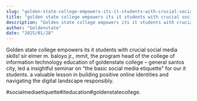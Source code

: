 ```yaml
---
slug: "golden-state-college-empowers-its-it-students-with-crucial-social-media-skills"
title: "golden state college empowers its it students with crucial social media skills!"
description: "Golden state college empowers its it students with crucial social media skills! sir elmer m...."
author: "Goldenstate"
date: "2025/01/28"
---
```


Golden state college empowers its it students with crucial social media skills! sir elmer m. baloyo jr., mmit, the program head of the college of information technology education of goldenstate college – general santos city, led a insightful seminar on “the basic social media etiquette” for our it students. a valuable lesson in building positive online identities and navigating the digital landscape responsibly.

#socialmediaetiquette#iteducation#goldenstatecollege.